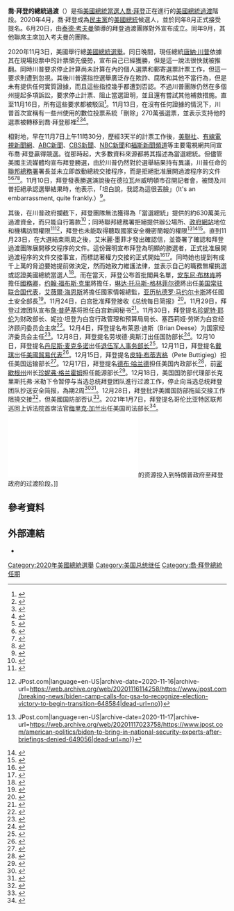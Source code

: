 {{NoteTA
|G1=PresidentsUS
|1=zh-cn:约翰·福布斯·克里; zh-tw:約翰·福布斯·凱瑞; zh-hk:約翰·福布斯·克里;
|2=zh-cn:过渡; zh-tw:交接; zh-hk:過渡;
|3=zh-tw:數位投票系統;zh-hk:電子投票系統;zh-cn:电子投票系统;
}}
{{Infobox organization
| name                = 喬·拜登的總統過渡<br><small>[[2020年美国总统大选|2020年美国总统大选]]的政治进程</small>
| logo                = Biden transition logo.svg
| logo_size           = 140px
| logo_alt            = 
| logo_caption        = 
| image               = 
| image_size          = 
| alt                 = 
| caption             = 
| motto               = 重建美好未來<br/>（Build Back Better）
| predecessor         = 
| merged              = 
| successor           = 
| formation           = {{start date|2020|11|07}}
| founder             = 
| founding_location   = 
| dissolved           = 
| merger              = 
| type                = 
| tax_id              = <!-- or | vat_id = (for European organizations)-->
| registration_id     = <!-- for non-profit org -->
| status              = 
| purpose             = [[美國總統過渡|美國總統過渡]]
| headquarters        = {{USA}}[[華盛頓哥倫比亞特區|華盛頓哥倫比亞特區]]
| owner               = <!-- or | owners = -->
| sec_gen             = 
| leader_title        = 聯席主席
| leader_name         = {{Link-en|安妮塔·鄧恩|Anita Dunn}}（自從2020年9月5日起）<br>[[泰德·考夫曼|泰德·考夫曼]]（自從2020年6月20日起）<br>{{Link-en|米歇爾·盧安·格里森|Michelle Lujan Grisham}}（自從2020年9月5日起）<br>{{Link-en|塞德里克·里士滿|Cedric Richmond}}（自從2020年9月5日起）<br>{{Link-en|杰弗裡·齊恩特|Jeffrey Zients}}（自從2020年9月5日起）
| leader_title2       = Director of Appointments
| leader_name2        = 
| board_of_directors  = 
| key_people          = [[喬·拜登|喬·拜登]]、[[賀錦麗|賀錦麗]]
| main_organ          = 
| budget              = 
| budget_year         = 
| disbursements       = 
| expenses            = 
| expenses_year       = 
| staff               = 
| staff_year          = 
| website             = {{official URL}}
| slogan              = 
| mission             = 
}}
{{喬·拜登系列模板}}

'''喬·拜登的總統過渡'''（{{lang-en|Presidential transition of Joe Biden}}）是指[[美國總統當選人|美國總統當選人]][[喬·拜登|喬·拜登]]正在進行的[[美國總統過渡|美國總統過渡]]階段。2020年4月，喬·拜登成為[[民主黨_(美國)|民主黨]]的[[美國總統|美國總統]]候選人，並於同年8月正式接受提名。6月20日，由[[泰德·考夫曼|泰德·考夫曼]]領導的拜登過渡團隊對外宣布成立。同年9月，其他聯席主席加入考夫曼的團隊。

2020年11月3日，美國舉行總[[2020年美國總統選舉|美國總統選舉]]。同日晚間，現任總統[[唐納·川普|唐納·川普]]依據其在現場投票中的計票領先優勢，宣布自己已經獲勝，但是這一說法很快就被推翻。同時川普要求停止計算尚未計算在內的個人選票和郵寄選票計票工作，但這一要求則遭到忽視。其後川普還指控選舉廣泛存在欺詐、腐敗和其他不當行為，但是未有提供任何實質證據，而且這些指控幾乎都遭到否認。不過川普團隊仍然在多個州提起多項訴訟，要求停止計票、阻止當選證明，並且還有嘗試其他補救措施。直至11月16日，所有這些要求都被駁回<ref>{{Cite web|title=Trump lawyers suffer embarrassing rebukes from judges over voter fraud claims|url=https://www.theage.com.au/world/north-america/trump-lawyers-suffer-embarrassing-rebukes-from-judges-over-voter-fraud-claims-20201112-p56dty.html|accessdate=2020-11-25|date=2020-11-11|last=Blake|first=Aaron|work=The Age|language=en|archive-date=2020-11-23|archive-url=https://web.archive.org/web/20201123175421/https://www.theage.com.au/world/north-america/trump-lawyers-suffer-embarrassing-rebukes-from-judges-over-voter-fraud-claims-20201112-p56dty.html|dead-url=no}}</ref>。11月13日，在沒有任何證據的情況下，川普首次宣稱有一些州使用的數位投票系統「刪除」270萬張選票，並表示支持他的選票被轉移到喬·拜登那裡<ref>{{Cite web|title=Trump claims millions of his were 'deleted' by election system|url=https://thenewdaily.com.au/news/world/2020/11/13/trump-election-votes/|accessdate=2020-11-25|date=2020-11-12|work=The New Daily|language=en-US|archive-date=2020-11-28|archive-url=https://web.archive.org/web/20201128160217/https://thenewdaily.com.au/news/world/2020/11/13/trump-election-votes/|dead-url=no}}</ref><ref>{{Cite web|title='Most secure in history': Security agencies refute Trump's election fraud claims|url=https://www.theage.com.au/world/north-america/most-secure-in-history-security-agencies-refute-trump-s-election-fraud-claims-20201113-p56edo.html|accessdate=2020-11-25|date=2020-11-13|last=Tomazin|first=Farrah|work=The Age|language=en|archive-date=2020-11-28|archive-url=https://web.archive.org/web/20201128160244/https://www.theage.com.au/world/north-america/most-secure-in-history-security-agencies-refute-trump-s-election-fraud-claims-20201113-p56edo.html|dead-url=no}}</ref><ref>{{Cite web|title=Trump fires director of Homeland Security agency who had rejected President's election conspiracy theories|url=https://www.cnn.com/2020/11/17/politics/chris-krebs-fired-by-trump/index.html|accessdate=2020-11-25|last=CNN|first=Kaitlan Collins and Paul LeBlanc|work=CNN|archive-date=2020-11-18|archive-url=https://web.archive.org/web/20201118003755/https://www.cnn.com/2020/11/17/politics/chris-krebs-fired-by-trump/index.html|dead-url=no}}</ref>。

相對地，早在11月7日上午11時30分，歷經3天半的計票工作後，[[美聯社|美聯社]]、[[有線電視新聞網|有線電視新聞網]]、[[ABC新聞|ABC新聞]]、[[CBS新聞|CBS新聞]]、[[NBC新聞|NBC新聞]]和[[福斯新聞頻道|福斯新聞頻道]]等主要電視網共同宣布喬·拜登贏得競選。從那時起，大多數資料來源都將其描述為當選總統。但儘管美國主流媒體均宣布拜登勝選，由於川普仍然對於選舉結果持有異議，川普任命的[[聯邦總務署|聯邦總務署]]署長{{Link-en|艾米麗·墨菲|Emily Murphy}}並未立即啟動總統交接程序，而是拒絕批准展開過渡程序的文件<ref>{{Cite web|title=战况激烈！佐治亚州宣布重新计票，特朗普继续发起“法律战”，还考虑参加2024年美国总统大选|url=https://finance.ifeng.com/c/81K8U85khLp|accessdate=2020-11-25|work=finance.ifeng.com|archive-date=2020-11-18|archive-url=https://web.archive.org/web/20201118062304/https://finance.ifeng.com/c/81K8U85khLp|dead-url=no}}</ref><ref>{{Cite web|title=美国总务管理局拒绝签字允许拜登团队工作，交接或将延期|url=https://www.guancha.cn/internation/2020_11_10_570943.shtml|accessdate=2020-11-25|work=www.guancha.cn|archive-date=2020-11-12|archive-url=http://www.freezepage.com/1605155704QSRZFAEJYI|dead-url=no}}</ref><ref>{{Cite web|title=多国领导人祝贺拜登，蓬佩奥奔走相告：大选还没结束-观察者网|url=https://m.guancha.cn/internation/2020_11_11_571106.shtml?s=wapzwyzxw|accessdate=2020-11-25|work=m.guancha.cn|archive-date=2021-06-01|archive-url=https://web.archive.org/web/20210601011014/https://m.guancha.cn/internation/2020_11_11_571106.shtml?s=wapzwyzxw|dead-url=no}}</ref><ref>{{Cite web|title=Biden transition hangs in limbo, awaiting GSA certification|url=https://www.foxnews.com/politics/biden-transition-in-limbo-awaiting-gsa-certification|accessdate=2020-11-25|date=2020-11-10|last=Singman|first=Brooke|work=Fox News|language=en-US|archive-date=2021-01-01|archive-url=https://web.archive.org/web/20210101124317/https://www.foxnews.com/politics/biden-transition-in-limbo-awaiting-gsa-certification|dead-url=no}}</ref>。11月10日，拜登發表勝選演說後在德拉瓦州威明頓市召開記者會，被問及川普拒絕承認選舉結果時，他表示，「坦白說，我認為這很丟臉」（It's an embarrassment, quite frankly.）<ref>{{Cite web|title=【不斷更新】美總統大選拜登306：川普232 喬治亞州手動計票拜登勝出 -- 上報 / 國際|url=https://www.upmedia.mg/news_info.php?SerialNo=99431|accessdate=2020-11-25|work=www.upmedia.mg|archive-date=2020-11-11|archive-url=https://web.archive.org/web/20201111031027/https://www.upmedia.mg/news_info.php?SerialNo=99431|dead-url=no}}</ref>。

其後，在川普政府攔截下，拜登團隊無法獲得為「當選總統」提供的約630萬美元過渡資金，而只能自行籌款<ref>{{Cite web|title=特朗普政府拦截数百万美元过渡资金 拜登自行筹钱|url=http://news.cctv.com/2020/11/22/ARTIfB3N6EHhQpadOAC7uZps201122.shtml|accessdate=2020-11-25|last=甄涛|work=news.cctv.com|archive-date=2020-11-23|archive-url=http://www.freezepage.com/1606095463PQVBCUJBLO|dead-url=no}}</ref>；同時聯邦總務署拒絕提供辦公場所、[[.gov|政府網站]]地位和機構訪問權限<ref>{{Cite news|title=A little-known Trump appointee is in charge of handing transition resources to Biden — and she isn’t budging|url=https://www.washingtonpost.com/politics/trump-gsa-letter-biden-transition/2020/11/08/07093acc-21e9-11eb-8672-c281c7a2c96e_story.html|newspaper=Washington Post|accessdate=2020-11-25|issn=0190-8286|language=en-US|first=Lisa|last=Rein|first2=Jonathan|last2=O'Connell|first3=Josh|last3=Dawsey|archive-date=2020-11-09|archive-url=https://web.archive.org/web/20201109100819/https://www.washingtonpost.com/politics/trump-gsa-letter-biden-transition/2020/11/08/07093acc-21e9-11eb-8672-c281c7a2c96e_story.html|dead-url=no}}</ref><ref>{{Cite web|title=Biden camp calls for GSA to recognize victory to begin transition|url=https://www.jpost.com/breaking-news/biden-camp-calls-for-gsa-to-recognize-election-victory-to-begin-transition-648584|accessdate=2020-11-25|work=The Jerusalem Post {{!}} JPost.com|language=en-US|archive-date=2020-11-16|archive-url=https://web.archive.org/web/20201116114258/https://www.jpost.com/breaking-news/biden-camp-calls-for-gsa-to-recognize-election-victory-to-begin-transition-648584|dead-url=no}}</ref>，拜登也未能取得聽取國家安全機密簡報的權限<ref>{{Cite web|title=Biden to bring in national security experts after briefings denied|url=https://www.jpost.com/american-politics/biden-to-bring-in-national-security-experts-after-briefings-denied-649056|accessdate=2020-11-25|work=The Jerusalem Post {{!}} JPost.com|language=en-US|archive-date=2020-11-17|archive-url=https://web.archive.org/web/20201117023758/https://www.jpost.com/american-politics/biden-to-bring-in-national-security-experts-after-briefings-denied-649056|dead-url=no}}</ref><ref>{{Cite web|title=Biden receives national security briefing from experts outside government as Trump resists transition|url=https://www.cnbc.com/2020/11/17/nongovernment-national-security-experts-brief-biden-as-trump-resists-transition.html|accessdate=2020-11-25|date=2020-11-17|last=Wilkie|first=Christina|work=CNBC|language=en|archive-date=2020-11-23|archive-url=https://web.archive.org/web/20201123234652/https://www.cnbc.com/2020/11/17/nongovernment-national-security-experts-brief-biden-as-trump-resists-transition.html|dead-url=no}}</ref><ref>{{Cite news|title=Denied Briefings by Trump, Biden Meets With Former National Security Officials|url=https://www.nytimes.com/2020/11/17/us/politics/biden-transition-national-security.html|newspaper=The New York Times|date=2020-11-18|accessdate=2020-11-25|issn=0362-4331|language=en-US|first=Michael|last=Crowley|first2=Michael D.|last2=Shear|archive-date=2020-11-24|archive-url=https://web.archive.org/web/20201124230443/https://www.nytimes.com/2020/11/17/us/politics/biden-transition-national-security.html|dead-url=no}}</ref>。直到11月23日，在大選結束兩周之後，艾米麗·墨菲才發出確認信，並簽署了確認和拜登過渡團隊展開移交程序的文件。這份聲明宣布拜登為明顯的勝選者，正式批准展開過渡程序的文件交接事宜，而標誌著權力交接的正式開始<ref>{{Cite web|title=First on CNN: Key government agency acknowledges Biden's win and begins formal transition|url=https://www.cnn.com/2020/11/23/politics/transition-biden-gsa-begin/index.html|accessdate=2020-11-25|last=CNN|first=Kristen Holmes and Jeremy Herb|work=CNN|archive-date=2020-11-23|archive-url=https://web.archive.org/web/20201123232709/https://www.cnn.com/2020/11/23/politics/transition-biden-gsa-begin/index.html|dead-url=no}}</ref><ref>{{Cite web|title=Trump Administration Finally Clears Way For Biden Transition To Begin|url=https://www.huffpost.com/entry/gsa-biden-transition-begin_n_5fbc406ac5b6e4b1ea452d95|accessdate=2020-11-25|date=2020-11-23|last=Visser|first=Nick|work=HuffPost|language=en|archive-date=2020-11-24|archive-url=https://web.archive.org/web/20201124121844/https://www.huffpost.com/entry/gsa-biden-transition-begin_n_5fbc406ac5b6e4b1ea452d95|dead-url=no}}</ref>。同時她也提到有成千上萬的脅迫要她提前做決定，然而她致力維護法律，並表示自己的職務無權挑選或認證美國總統當選人<ref>{{Cite web|title=美國總務署長發給拜登信件全文翻譯 - 大紀元|url=https://www.epochtimes.com/b5/20/11/24/n12571484.htm|accessdate=2020-11-25|date=2020-11-24|work=大紀元 www.epochtimes.com|language=zh-Hant|archive-date=2021-01-11|archive-url=https://web.archive.org/web/20210111002238/https://www.epochtimes.com/b5/20/11/24/n12571484.htm|dead-url=no}}</ref>。而在當天，拜登公布首批閣員名單，[[安东尼·布林肯|安东尼·布林肯]]將擔任[[美國國務卿|國務卿]]，[[约翰·福布斯·克里|约翰·福布斯·克里]]將擔任{{en-link|總統氣候特使|U.S. Special Presidential Envoy for Climate}}，[[琳达·托马斯-格林菲尔德|琳达·托马斯-格林菲尔德]]將出任[[美国常驻联合国代表列表|美国常驻联合国代表]]，[[艾薇爾·海恩斯|艾薇爾·海恩斯]]將擔任國家情報總監，[[亚历杭德罗·马约尔卡斯|亚历杭德罗·马约尔卡斯]]將任國土安全部長<ref>{{cite news|title=蔡英文老朋友「布林肯」任國務卿 葉倫傳任首位女財長|url=https://tw.appledaily.com/international/20201124/LB7WPQMC4BC7LO7YPXRQXXTHPE/|author=|date=2020/11/24 04:47|work=|publisher=蘋果日報 (台灣)|accessdate=|language=zh-tw|format=|archive-date=2020-12-25|archive-url=https://web.archive.org/web/20201225031411/https://tw.appledaily.com/international/20201124/LB7WPQMC4BC7LO7YPXRQXXTHPE/|dead-url=no}}</ref>。11月24日，白宫批准拜登接收《总统每日简报》<ref>{{cite news |title=白宫批准候任总统拜登接收《总统每日简报》 |url=https://cn.reuters.com/article/us-wh-biden-daily-briefing-1125-idCNKBS285042 |accessdate=2020-11-25 |archive-date=2021-03-23 |archive-url=https://web.archive.org/web/20210323051044/https://cn.reuters.com/article/us-wh-biden-daily-briefing-1125-idCNKBS285042 |dead-url=no }}</ref>。11月29日，拜登过渡团队宣布[[詹·普萨基|詹·普萨基]]将担任白宫新闻秘书<ref>{{cite news |title=拜登团队宣布普萨基将任白宫新闻秘书 曾为白宫通讯总监 |url=https://news.sina.com.cn/w/2020-11-30/doc-iiznezxs4360765.shtml |accessdate=2020-11-30 |archive-date=2021-03-23 |archive-url=https://web.archive.org/web/20210323050924/https://news.sina.com.cn/w/2020-11-30/doc-iiznezxs4360765.shtml |dead-url=no }}</ref>。11月30日，拜登提名[[珍妮特·耶伦|珍妮特·耶伦]]为财政部长、妮拉·坦登为白宫行政管理和预算局局长、塞西莉娅·劳斯为白宫经济顾问委员会主席<ref>{{cite news |title=拜登提名美联储前主席耶伦出任财政部长 |url=http://www.xinhuanet.com/2020-12/01/c_1126806670.htm |accessdate=2020-12-01 |archive-date=2021-03-23 |archive-url=https://web.archive.org/web/20210323050941/http://www.xinhuanet.com/2020-12/01/c_1126806670.htm |dead-url=no }}</ref>。12月4日，拜登提名布莱恩·迪斯（Brian Deese）为国家经济委员会主任<ref>{{Cite web|title=拜登任命前奥巴马顾问迪斯为国家经济委员会主任|url=https://cn.wsj.com/articles/拜登任命前奥巴马顾问迪斯为国家经济委员会主任-11607039408|accessdate=2020-12-25|last=Thomas|first=Ken|work=华尔街日报中文网|language=zh-CN|archive-date=2020-12-04|archive-url=https://web.archive.org/web/20201204010653/https://cn.wsj.com/articles/%E6%8B%9C%E7%99%BB%E4%BB%BB%E5%91%BD%E5%89%8D%E5%A5%A5%E5%B7%B4%E9%A9%AC%E9%A1%BE%E9%97%AE%E8%BF%AA%E6%96%AF%E4%B8%BA%E5%9B%BD%E5%AE%B6%E7%BB%8F%E6%B5%8E%E5%A7%94%E5%91%98%E4%BC%9A%E4%B8%BB%E4%BB%BB-11607039408|dead-url=no}}</ref>。12月8日，拜登提名劳埃德·奥斯汀出任国防部长<ref>{{cite news |title=拜登提名非洲裔美国人奥斯汀出任国防部长 |url=http://www.xinhuanet.com/world/2020-12/09/c_1126839973.htm |accessdate=2020-12-09 |archive-date=2021-01-12 |archive-url=https://web.archive.org/web/20210112015203/http://www.xinhuanet.com/world/2020-12/09/c_1126839973.htm |dead-url=no }}</ref>。12月10日，拜登提名[[丹尼斯·麦克多诺|丹尼斯·麦克多诺]]出任[[美国退伍军人事务部长|退伍军人事务部长]]<ref>{{Cite web|title=Biden picks former Obama chief of staff McDonough for VA|url=https://www.usatoday.com/story/news/politics/elections/2020/12/10/denis-mcdonough-biden-picks-former-obama-chief-staff-va/3878370001/|accessdate=2020-12-12|last=Miller|first=Julie Pace and Zeke|work=USA TODAY|language=en-US|archive-date=2020-12-11|archive-url=https://web.archive.org/web/20201211181146/https://www.usatoday.com/story/news/politics/elections/2020/12/10/denis-mcdonough-biden-picks-former-obama-chief-staff-va/3878370001/|dead-url=no}}</ref>。12月11日，拜登提名[[戴琪|戴琪]]出任[[美國貿易代表|美國貿易代表]]<ref>{{cite news|title=媒体：拜登提名华裔女性戴琦担任贸易代表 在中国大陆和台湾都具有家庭根源|url=http://sputniknews.cn/politics/202012121032701108/|author=|date=2020-12-12|work=|publisher=卫星通讯社|accessdate=|language=zh-hans|format=|archive-date=2020-12-12|archive-url=https://web.archive.org/web/20201212043305/http://sputniknews.cn/politics/202012121032701108/|dead-url=no}}</ref>。12月15日，拜登提名[[皮特·布蒂吉格|皮特·布蒂吉格]]（Pete Buttigieg）担任美国运输部长<ref>{{Cite news|title=拜登提名曾经的竞争对手布蒂吉格担任美国运输部长|url=https://cn.reuters.com/article/biden-buttigieg-transportation-1216-idCNKBS28Q0TD|newspaper=Reuters|date=2020-12-16|accessdate=2020-12-25|language=zh|first=|last=|author=|work=|publisher=|format=|archive-date=2020-12-16|archive-url=https://web.archive.org/web/20201216082314/https://cn.reuters.com/article/biden-buttigieg-transportation-1216-idCNKBS28Q0TD|dead-url=no}}</ref>。12月17日，拜登提名[[德布·哈兰德|德布·哈兰德]]担任美国内政部长<ref>{{Cite news|title=拜登的内阁团队确实更为多元吗？BBC分析历届白宫团队|url=https://www.bbc.com/zhongwen/simp/world-55360525|newspaper=BBC News 中文|accessdate=2020-12-20|language=zh-hans|archive-date=2020-12-22|archive-url=https://web.archive.org/web/20201222145342/https://www.bbc.com/zhongwen/simp/world-55360525|dead-url=no}}</ref>，前[[密歇根州|密歇根州]]州长[[珍妮弗·格兰霍姆|珍妮弗·格兰霍姆]]担任能源部长<ref>{{cite news|title=拜登确认美内政部长和能源部长人选|url=http://sputniknews.cn/politics/202012181032743340/|author=|date=2020-12-18|work=|publisher=卫星通讯社|accessdate=|language=zh-Hans|format=|archive-date=2021-03-23|archive-url=https://web.archive.org/web/20210323051028/http://sputniknews.cn/politics/202012181032743340/|dead-url=no}}</ref>。12月18日，美国国防部代理部长克里斯托弗·米勒下令暂停与当选总统拜登团队進行过渡工作，停止向当选总统拜登团队抄送安全简报，為期2周<ref>{{cite news|title=特朗普或又停了向拜登抄送安全简报？|url=https://www.rfi.fr/cn/%E6%94%BF%E6%B2%BB/20201219-%E7%89%B9%E6%9C%97%E6%99%AE%E6%88%96%E5%8F%88%E5%81%9C%E4%BA%86%E5%90%91%E6%8B%9C%E7%99%BB%E6%8A%84%E9%80%81%E5%AE%89%E5%85%A8%E7%AE%80%E6%8A%A5|author=小山|date=2020-12-19|work=|publisher=法国国际广播电台|accessdate=|language=zh-hans|format=|archive-date=2021-01-05|archive-url=https://web.archive.org/web/20210105103125/https://www.rfi.fr/cn/%E6%94%BF%E6%B2%BB/20201219-%E7%89%B9%E6%9C%97%E6%99%AE%E6%88%96%E5%8F%88%E5%81%9C%E4%BA%86%E5%90%91%E6%8B%9C%E7%99%BB%E6%8A%84%E9%80%81%E5%AE%89%E5%85%A8%E7%AE%80%E6%8A%A5|dead-url=no}}</ref><ref>{{cite news|title=美媒：美国防部全面暂停与拜登团队过渡工作，拜登团队：我们不同意|url=http://www.nbd.com.cn/articles/2020-12-19/1575563.html|author=赵庆|date=赵庆|work=|publisher=每日经济新闻|accessdate=|language=zh-hans|format=2020-12-19|archive-date=2020-12-25|archive-url=https://web.archive.org/web/20201225031524/http://www.nbd.com.cn/articles/2020-12-19/1575563.html|dead-url=no}}</ref>。12月28日，拜登批評美國国防部拖延交接工作阻撓交接<ref>{{cite news |title=拜登称美国防部阻挠交接进程 代理部长回应 |url=https://finance.sina.com.cn/world/2020-12-29/doc-iiznezxs9585661.shtml |accessdate=2020-12-29 |archive-date=2021-03-23 |archive-url=https://web.archive.org/web/20210323051049/https://finance.sina.com.cn/world/2020-12-29/doc-iiznezxs9585661.shtml |dead-url=no }}</ref>，但美國国防部否认<ref>{{cite news |title=拜登批五角大楼阻挠交接 令敌人“有机可乘” |url=https://www.bbc.com/zhongwen/simp/world-55473569 |accessdate=2020-12-29 |archive-date=2020-12-29 |archive-url=https://web.archive.org/web/20201229100132/https://www.bbc.com/zhongwen/simp/world-55473569 |dead-url=no }}</ref>。2021年1月7日，拜登提名哥伦比亚特区联邦巡回上诉法院首席法官[[梅里克·加兰|梅里克·加兰]]出任美国司法部长<ref>{{cite news |title=拜登宣布美国司法部长提名人选 |url=https://news.cnstock.com/news,bwkx-202101-4642050.htm |accessdate=2021-01-08 |archive-date=2021-03-23 |archive-url=https://web.archive.org/web/20210323051951/https://news.cnstock.com/news,bwkx-202101-4642050.htm |dead-url=no }}</ref>。
[[File:2020_GSA_Emily_W_Murphy_letter_to_Biden.pdf|center]]的资源投入到特朗普政府至拜登政府的过渡阶段。]]

== 參考資料 ==
{{Reflist|3}}

==外部連結==
* {{official}}

{{s-start}}
{{s-bef|before={{Link-en|唐納·川普的總統過渡|Presidential transition of Donald Trump|唐納·川普}}}}
{{s-ttl|title=總統過渡|years=2020年–2021年}}
{{s-aft|after=''當前''}}
{{s-end}}
{{拜登内阁}}
[[Category:2020年美國總統選舉|Category:2020年美國總統選舉]]
[[Category:美国总统继任|Category:美国总统继任]]
[[Category:喬·拜登總統任期|Category:喬·拜登總統任期]]